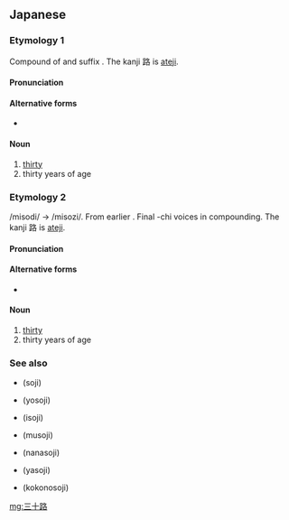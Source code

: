 ==Japanese==
{{ja-kanjitab|み|そ|yomi=k}}

===Etymology 1===
Compound of {{m|ja|三十|tr=miso||thirty}} and suffix {{m|ja|箇|tr=chi}}. The kanji 路 is [[ateji]].

====Pronunciation====
{{ja-pron|みそち}}

====Alternative forms====
* {{l|ja|三十}}

====Noun====
{{ja-noun|みそち}}

# [[thirty]]
# thirty years of age

===Etymology 2===
/misodi/ → /misozi/. From earlier {{m|ja|三十|tr=misochi}}. Final -chi voices in compounding. The kanji 路 is [[ateji]].

====Pronunciation====
{{ja-pron|みそじ}}

====Alternative forms====
* {{l|ja|三十}}

====Noun====
{{ja-noun|みそじ|hhira=みそぢ}}

# [[thirty]]
# thirty years of age

===See also===
* {{l|ja|十路}} (soji)
* {{l|ja|四十路}} (yosoji)
* {{l|ja|五十路}} (isoji)
* {{l|ja|六十路}} (musoji)
* {{l|ja|七十路}} (nanasoji)
* {{l|ja|八十路}} (yasoji)
* {{l|ja|九十路}} (kokonosoji)

[[mg:三十路]]
